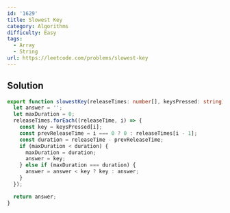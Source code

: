 ```yaml
---
id: '1629'
title: Slowest Key
category: Algorithms
difficulty: Easy
tags:
  - Array
  - String
url: https://leetcode.com/problems/slowest-key
---
```


## Solution

```typescript filename="solution.ts" copy
export function slowestKey(releaseTimes: number[], keysPressed: string): string {
  let answer = '';
  let maxDuration = 0;
  releaseTimes.forEach((releaseTime, i) => {
    const key = keysPressed[i];
    const prevReleaseTime = i === 0 ? 0 : releaseTimes[i - 1];
    const duration = releaseTime - prevReleaseTime;
    if (maxDuration < duration) {
      maxDuration = duration;
      answer = key;
    } else if (maxDuration === duration) {
      answer = answer < key ? key : answer;
    }
  });

  return answer;
}
```
